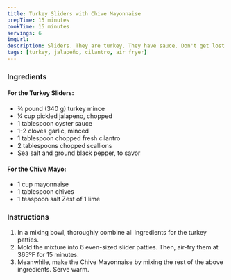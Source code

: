 ```yaml
---
title: Turkey Sliders with Chive Mayonnaise
prepTime: 15 minutes
cookTime: 15 minutes
servings: 6
imgUrl:
description: Sliders. They are turkey. They have sauce. Don't get lost in the sauce.
tags: [turkey, jalapeño, cilantro, air fryer]
---
```


### Ingredients

#### For the Turkey Sliders:

- ¾ pound (340 g) turkey mince
- ¼ cup pickled jalapeno, chopped
- 1 tablespoon oyster sauce
- 1-2 cloves garlic, minced
- 1 tablespoon chopped fresh cilantro
- 2 tablespoons chopped scallions
- Sea salt and ground black pepper, to savor

#### For the Chive Mayo:

- 1 cup mayonnaise
- 1 tablespoon chives
- 1 teaspoon salt Zest of 1 lime

### Instructions

1. In a mixing bowl, thoroughly combine all ingredients for the turkey patties.
1. Mold the mixture into 6 even-sized slider patties. Then, air-fry them at 365ºF for 15 minutes.
1. Meanwhile, make the Chive Mayonnaise by mixing the rest of the above ingredients. Serve warm.
